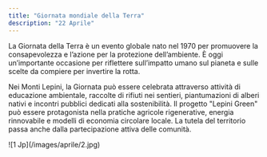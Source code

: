 ```yaml
---
title: "Giornata mondiale della Terra"
description: "22 Aprile"
---
```


La Giornata della Terra è un evento globale nato nel 1970 per promuovere la consapevolezza e l’azione per la protezione dell’ambiente. È oggi un’importante occasione per riflettere sull’impatto umano sul pianeta e sulle scelte da compiere per invertire la rotta.

Nei Monti Lepini, la Giornata può essere celebrata attraverso attività di educazione ambientale, raccolte di rifiuti nei sentieri, piantumazioni di alberi nativi e incontri pubblici dedicati alla sostenibilità. Il progetto "Lepini Green" può essere protagonista nella pratiche agricole rigenerative, energia rinnovabile e modelli di economia circolare locale. La tutela del territorio passa anche dalla partecipazione attiva delle comunità.
<Frame>
  ![1 Jp](/images/aprile/2.jpg)
</Frame>
